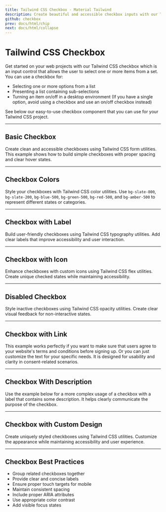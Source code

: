 ```yaml
---
title: Tailwind CSS Checkbox - Material Tailwind
description: Create beautiful and accessible checkbox inputs with our Tailwind CSS components. Perfect for forms, settings, and multi-select interfaces.
github: checkbox
prev: docs/html/chip
next: docs/html/collapse
---
```


# Tailwind CSS Checkbox

Get started on your web projects with our Tailwind CSS checkbox which is an input control that allows the user to select one or more items from a set. You can use a checkbox for:

- Selecting one or more options from a list
- Presenting a list containing sub-selections
- Turning an item on/off in a desktop environment (If you have a single option, avoid using a checkbox and use an on/off checkbox instead)

See below our easy-to-use checkbox component that you can use for your Tailwind CSS project.

---

## Basic Checkbox

Create clean and accessible checkboxes using Tailwind CSS form utilities. This example shows how to build simple checkboxes with proper spacing and clear hover states.

<PreviewWithCode relativePath="checkbox/checkbox-demo.tsx" language="html" />

---

## Checkbox Colors

Style your checkboxes with Tailwind CSS color utilities. Use `bg-slate-800`, `bg-slate-200`, `bg-blue-500`, `bg-green-500`, `bg-red-500`, and `bg-amber-500` to represent different states or categories.

<PreviewWithCode relativePath="checkbox/checkbox-colors.tsx" language="html" />

---

## Checkbox with Label

Build user-friendly checkboxes using Tailwind CSS typography utilities. Add clear labels that improve accessibility and user interaction.

<PreviewWithCode relativePath="checkbox/checkbox-with-label.tsx" language="html" />

---

## Checkbox with Icon

Enhance checkboxes with custom icons using Tailwind CSS flex utilities. Create unique checked states while maintaining accessibility.

<PreviewWithCode relativePath="checkbox/checkbox-with-custom-icon.tsx" language="html" />

---

## Disabled Checkbox

Style inactive checkboxes using Tailwind CSS opacity utilities. Create clear visual feedback for non-interactive states.

<PreviewWithCode relativePath="checkbox/disabled-checkbox.tsx" language="html" />

---

## Checkbox with Link

This example works perfectly if you want to make sure that users agree to your website's terms and conditions before signing up. Or you can just customize the text for your specific needs. It is designed for usability and clarity in consent-related scenarios.

<PreviewWithCode relativePath="checkbox/checkbox-with-link.tsx" language="html" />

---

## Checkbox With Description

Use the example below for a more complex usage of a checkbox with a label that contains some description. It helps clearly communicate the purpose of the checkbox.

<PreviewWithCode relativePath="checkbox/checkbox-with-description.tsx" language="html" />

---

## Checkbox with Custom Design

Create uniquely styled checkboxes using Tailwind CSS utilities. Customize the appearance while maintaining accessibility and user experience.

<PreviewWithCode relativePath="checkbox/custom-checkbox.tsx" language="html" />

---


## Checkbox Best Practices

- Group related checkboxes together
- Provide clear and concise labels
- Ensure proper touch targets for mobile
- Maintain consistent spacing
- Include proper ARIA attributes
- Use appropriate color contrast
- Add visible focus states